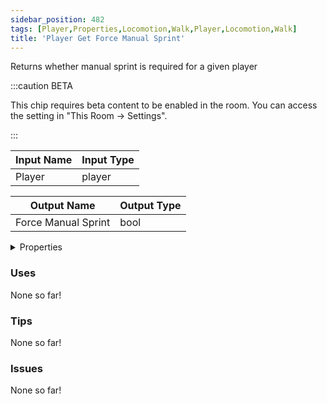```yaml
---
sidebar_position: 482
tags: [Player,Properties,Locomotion,Walk,Player,Locomotion,Walk]
title: 'Player Get Force Manual Sprint'
---
```


Returns whether manual sprint is required for a given player

:::caution BETA

This chip requires beta content to be enabled in the room. You can access the setting in "This Room -> Settings".

:::


<EsbSvg />

| Input Name | Input Type |
|-----------|-----------|
| Player | player |

| Output Name | Output Type |
|-----------|-----------|
| Force Manual Sprint | bool |


<details>
  <summary>Properties</summary>
  <div>
    <div>
    <table>
      <thead>
        <tr>
          <th>Is beta required?</th>
          <th>✅</th>
        </tr>
        <tr>
          <th>Is this chip a trolling risk?</th>
          <th>❌</th>
        </tr>
        <tr>
          <th>Is this chip a role assignment risk?</th>
          <th>❌</th>
        </tr>
        <tr>
          <th>Chip UUID</th>
          <th>7b099bfd-965c-4d78-9e7b-59114bf64dbb</th>
        </tr>
      </thead>
    </table>
    </div>
  </div>
</details>

### Uses

None so far!

### Tips

None so far!

### Issues

None so far!